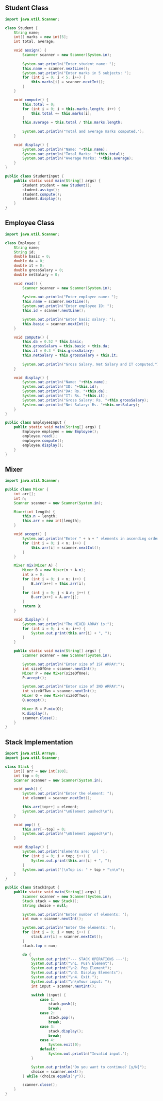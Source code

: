 ## Student Class

```java
import java.util.Scanner;

class Student {
	String name;
	int[] marks = new int[5];
	int total, average;

	void assign() {
		Scanner scanner = new Scanner(System.in);
		
		System.out.println("Enter student name: ");
		this.name = scanner.nextLine();
		System.out.println("Enter marks in 5 subjects: ");
		for (int i = 0; i < 5; i++) {
			this.marks[i] = scanner.nextInt();
		}
	}

	void compute() {
		this.total = 0;
		for (int i = 0; i < this.marks.length; i++) {
			this.total += this.marks[i];
		}
		this.average = this.total / this.marks.length;
		
		System.out.println("Total and average marks computed.");
	}

	void display() {
		System.out.println("Name: "+this.name);
		System.out.println("Total Marks: "+this.total);
		System.out.println("Average Marks: "+this.average);
	}
}

public class StudentInput {
	public static void main(String[] args) {
		Student student = new Student();
		student.assign();
		student.compute();
		student.display();
	}
}
```

## Employee Class

```java
import java.util.Scanner;

class Employee {
	String name;
	String id;
	double basic = 0;
	double da = 0;
	double it = 0;
	double grossSalary = 0;
	double netSalary = 0;

	void read() {
		Scanner scanner = new Scanner(System.in);
		
		System.out.println("Enter employee name: ");
		this.name = scanner.nextLine();
		System.out.println("Enter employee ID: ");
		this.id = scanner.nextLine();

		System.out.println("Enter basic salary: ");
		this.basic = scanner.nextInt();
	}

	void compute() {
		this.da = 0.52 * this.basic;
		this.grossSalary = this.basic + this.da;
		this.it = 0.3 * this.grossSalary;
		this.netSalary = this.grossSalary + this.it;
		
		System.out.println("Gross Salary, Net Salary and IT computed.");
	}

	void display() {
		System.out.println("Name: "+this.name);
		System.out.println("ID: "+this.id);
		System.out.println("DA: Rs. "+this.da);
		System.out.println("IT: Rs. "+this.it);
		System.out.println("Gross Salary: Rs. "+this.grossSalary);
		System.out.println("Net Salary: Rs. "+this.netSalary);
	}
}

public class EmployeeInput {
	public static void main(String[] args) {
		Employee employee = new Employee();
		employee.read();
		employee.compute();
		employee.display();
	}
}
```

## Mixer

```java
import java.util.Scanner;

public class Mixer {
	int arr[];
	int n;
	Scanner scanner = new Scanner(System.in);

	Mixer(int length) {
		this.n = length;
		this.arr = new int[length];
	}

	void accept() {
		System.out.println("Enter " + n + " elements in ascending order:");
		for (int i = 0; i < n; i++) {
			this.arr[i] = scanner.nextInt();
		}
	}

	Mixer mix(Mixer A) {
		Mixer B = new Mixer(n + A.n);
		int x = 0;
		for (int i = 0; i < n; i++) {
			B.arr[x++] = this.arr[i];
		}
		for (int j = 0; j < A.n; j++) {
			B.arr[x++] = A.arr[j];
		}
		return B;
	}

	void display() {
		System.out.println("The MIXED ARRAY is:");
		for (int i = 0; i < n; i++) {
			System.out.print(this.arr[i] + ", ");
		}
	}

	public static void main(String[] args) {
		Scanner scanner = new Scanner(System.in);

		System.out.println("Enter size of 1ST ARRAY:");
		int sizeOfOne = scanner.nextInt();
		Mixer P = new Mixer(sizeOfOne);
		P.accept();

		System.out.println("Enter size of 2ND ARRAY:");
		int sizeOfTwo = scanner.nextInt();
		Mixer Q = new Mixer(sizeOfTwo);
		Q.accept();

		Mixer R = P.mix(Q);
		R.display();
		scanner.close();
	}
}
```

## Stack Implementation

```java
import java.util.Arrays;
import java.util.Scanner;

class Stack {
	int[] arr = new int[100];
	int top = 0;
	Scanner scanner = new Scanner(System.in);

	void push() {
		System.out.println("Enter the element: ");
		int element = scanner.nextInt();

		this.arr[top++] = element;
		System.out.println("\nElement pushed!\n");
	}

	void pop() {
		this.arr[--top] = 0;
		System.out.println("\nElement popped!\n");
	}

	void display() {
		System.out.print("Elements are: \n[ ");
		for (int i = 0; i < top; i++) {
			System.out.print(this.arr[i] + ", ");
		}
		System.out.print("]\nTop is: " + top + "\n\n");
	}
}

public class StackInput {
	public static void main(String[] args) {
		Scanner scanner = new Scanner(System.in);
		Stack stack = new Stack();
		String choice = null;

		System.out.println("Enter number of elements: ");
		int num = scanner.nextInt();

		System.out.println("Enter the elements: ");
		for (int i = 0; i < num; i++) {
			stack.arr[i] = scanner.nextInt();
		}
		stack.top = num;

		do {
			System.out.print("--- STACK OPERATIONS ---");
			System.out.print("\n1. Push Element");
			System.out.print("\n2. Pop Element");
			System.out.print("\n3. Display Elements");
			System.out.print("\n4. Exit.");
			System.out.print("\n\nYour input: ");
			int input = scanner.nextInt();

			switch (input) {
				case 1:
					stack.push();
					break;
				case 2:
					stack.pop();
					break;
				case 3:
					stack.display();
					break;
				case 4:
					System.exit(0);
				default:
					System.out.println("Invalid input.");
			}

			System.out.println("Do you want to continue? [y/N]");
			choice = scanner.next();
		} while (choice.equals("y"));

		scanner.close();
	}
}
```
